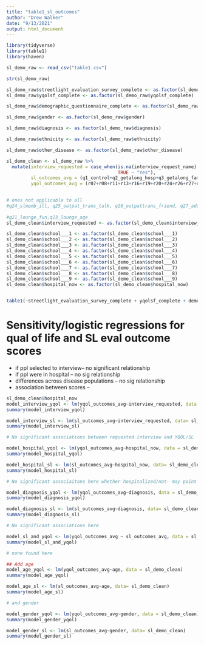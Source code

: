 ```yaml
---
title: "table1_sl_outcomes"
author: "Drew Walker"
date: "9/13/2021"
output: html_document
---
```


```r
library(tidyverse)
library(table1)
library(haven)
```

```r
sl_demo_raw <- read_csv("table1.csv")

str(sl_demo_raw)

sl_demo_raw$streetlight_evaluation_survey_complete <- as.factor(sl_demo_raw$streetlight_evaluation_survey_complete)
sl_demo_raw$yqolsf_complete <- as.factor(sl_demo_raw$yqolsf_complete)

sl_demo_raw$demographic_questionnaire_complete <- as.factor(sl_demo_raw$demographic_questionnaire_complete)

sl_demo_raw$gender <- as.factor(sl_demo_raw$gender)

sl_demo_raw$diagnosis <- as.factor(sl_demo_raw$diagnosis)

sl_demo_raw$ethnicity <- as.factor(sl_demo_raw$ethnicity)

sl_demo_raw$other_disease <- as.factor(sl_demo_raw$other_disease)

sl_demo_clean <- sl_demo_raw %>% 
  mutate(interview_requested = case_when(is.na(interview_request_name) ~ "No",
                                         TRUE ~ "Yes"),
         sl_outcomes_avg = (q1_control+q2_getalong_hosp+q3_getalong_fam+q4_easier_tasks+q5_diversion+q6_roomhang_fun+q7_friends_roomhang+q8_talk_badday+q_32+q10_respect+q11_respect_all+q12_imp+q13_badday_there+q14_there_hang+q15_sl_friends+q16_hang_better+q17_eot_good+q18_imp_treat_event+q19_happy_mem+q20_fundraise)/20,
         yqol_outcomes_avg = (r07+r08+r11+r13+r16+r19+r20+r24+r26+r27+r32+r34+r35+r36+r37+r38)/16)
           

# ones not applicable to all
#q24_slmemb_ill, q25_outpat_trans_talk, q26_outpattrans_friend, q27_adulttrans_talk, q28_adulttrans_friend, q30_cf_yearbook, q31_experience
           
#q21_lounge_fun,q23_lounge_age 
sl_demo_clean$interview_requested <- as.factor(sl_demo_clean$interview_requested)

sl_demo_clean$school___1 <- as.factor(sl_demo_clean$school___1)
sl_demo_clean$school___2 <- as.factor(sl_demo_clean$school___2)
sl_demo_clean$school___3 <- as.factor(sl_demo_clean$school___3)
sl_demo_clean$school___4 <- as.factor(sl_demo_clean$school___4)
sl_demo_clean$school___5 <- as.factor(sl_demo_clean$school___5)
sl_demo_clean$school___6 <- as.factor(sl_demo_clean$school___6)
sl_demo_clean$school___7 <- as.factor(sl_demo_clean$school___7)
sl_demo_clean$school___8 <- as.factor(sl_demo_clean$school___8)
sl_demo_clean$school___9 <- as.factor(sl_demo_clean$school___9)
sl_demo_clean$hospital_now <- as.factor(sl_demo_clean$hospital_now)


table1(~streetlight_evaluation_survey_complete + yqolsf_complete + demographic_questionnaire_complete + gender + diagnosis + ethnicity + other_disease + interview_requested + age + yqol_outcomes_avg +sl_outcomes_avg + school___1 +school___2+ school___3+ school___4+school___5+ school___6+ school___7+ school___8+ school___9 + hospital_now, data = sl_demo_clean )
```
# Sensitivity/logistic regressions for qual of life and SL eval outcome scores
* if ppl selected to interview-- no significant relationship
* if ppl were in hospital -- no sig relationship 
* differences across disease populations  -- no sig relationship
* association between scores  --

```r
sl_demo_clean$hospital_now
model_interview_yqol <- lm(yqol_outcomes_avg~interview_requested, data = sl_demo_clean)
summary(model_interview_yqol)

model_interview_sl <- lm(sl_outcomes_avg~interview_requested, data= sl_demo_clean)
summary(model_interview_sl)

# No significant associations between requested interview and YQOL/SL 

model_hospital_yqol <- lm(yqol_outcomes_avg~hospital_now, data = sl_demo_clean)
summary(model_hospital_yqol)

model_hospital_sl <- lm(sl_outcomes_avg~hospital_now, data= sl_demo_clean)
summary(model_hospital_sl)

# No significant associaitons here whether hospitalized/not- may point to need to continue services outpatient related to QOL 

model_diagnosis_yqol <- lm(yqol_outcomes_avg~diagnosis, data = sl_demo_clean)
summary(model_diagnosis_yqol)

model_diagnosis_sl <- lm(sl_outcomes_avg~diagnosis, data= sl_demo_clean)
summary(model_diagnosis_sl)

# No significant associations here

model_sl_and_yqol <- lm(yqol_outcomes_avg ~ sl_outcomes_avg, data = sl_demo_clean)
summary(model_sl_and_yqol)

# none found here

## Add age 
model_age_yqol <- lm(yqol_outcomes_avg~age, data = sl_demo_clean)
summary(model_age_yqol)

model_age_sl <- lm(sl_outcomes_avg~age, data= sl_demo_clean)
summary(model_age_sl)

# and gender 

model_gender_yqol <- lm(yqol_outcomes_avg~gender, data = sl_demo_clean)
summary(model_gender_yqol)

model_gender_sl <- lm(sl_outcomes_avg~gender, data= sl_demo_clean)
summary(model_gender_sl)
```


